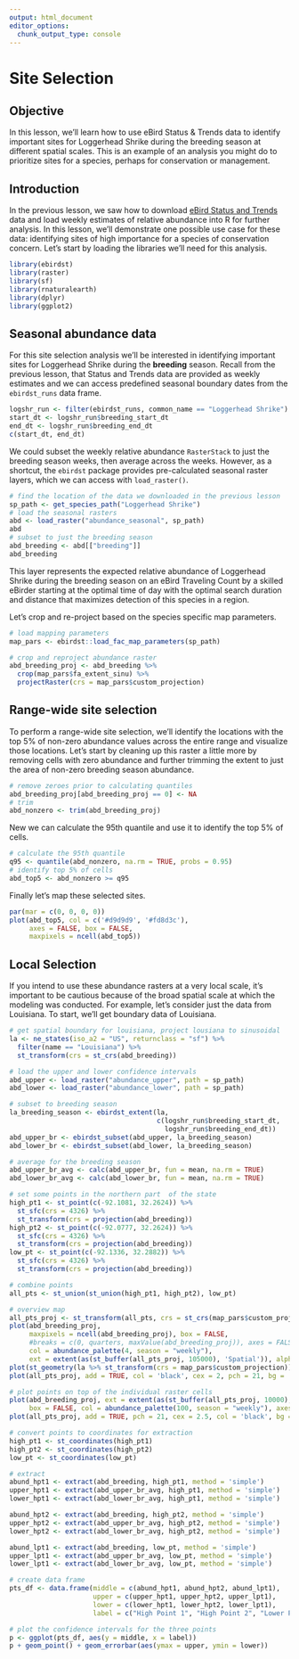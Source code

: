 ```yaml
---
output: html_document
editor_options: 
  chunk_output_type: console
---
```

# Site Selection

## Objective {#objective}

In this lesson, we'll learn how to use eBird Status & Trends data to identify important sites for Loggerhead Shrike during the breeding season at different spatial scales. This is an example of an analysis you might do to prioritize sites for a species, perhaps for conservation or management.

## Introduction {#intro}

In the previous lesson, we saw how to download [eBird Status and Trends](https://ebird.org/science/status-and-trends) data and load weekly estimates of relative abundance into R for further analysis. In this lesson, we'll demonstrate one possible use case for these data: identifying sites of high importance for a species of conservation concern. Let's start by loading the libraries we'll need for this analysis.

```r
library(ebirdst)
library(raster)
library(sf)
library(rnaturalearth)
library(dplyr)
library(ggplot2)
```

## Seasonal abundance data {#seasonal}

For this site selection analysis we'll be interested in identifying important sites for Loggerhead Shrike during the **breeding** season. Recall from the previous lesson, that Status and Trends data are provided as weekly estimates and we can access predefined seasonal boundary dates from the `ebirdst_runs` data frame.

```r
logshr_run <- filter(ebirdst_runs, common_name == "Loggerhead Shrike")
start_dt <- logshr_run$breeding_start_dt
end_dt <- logshr_run$breeding_end_dt
c(start_dt, end_dt)
```

We could subset the weekly relative abundance `RasterStack` to just the breeding season weeks, then average across the weeks. However, as a shortcut, the `ebirdst` package provides pre-calculated seasonal raster layers, which we can access with `load_raster()`.

```r
# find the location of the data we downloaded in the previous lesson
sp_path <- get_species_path("Loggerhead Shrike")
# load the seasonal rasters
abd <- load_raster("abundance_seasonal", sp_path)
abd
# subset to just the breeding season
abd_breeding <- abd[["breeding"]]
abd_breeding
```

This layer represents the expected relative abundance of Loggerhead Shrike during the breeding season on an eBird Traveling Count by a skilled eBirder starting at the optimal time of day with the optimal search duration and distance that maximizes detection of this species in a region.

Let's crop and re-project based on the species specific map parameters.

```r
# load mapping parameters
map_pars <- ebirdst::load_fac_map_parameters(sp_path)

# crop and reproject abundance raster
abd_breeding_proj <- abd_breeding %>% 
  crop(map_pars$fa_extent_sinu) %>% 
  projectRaster(crs = map_pars$custom_projection)
```

## Range-wide site selection {#rangewide}

To perform a range-wide site selection, we'll identify the locations with the top 5% of non-zero abundance values across the entire range and visualize those locations. Let's start by cleaning up this raster a little more by removing cells with zero abundance and further trimming the extent to just the area of non-zero breeding season abundance.

```r
# remove zeroes prior to calculating quantiles
abd_breeding_proj[abd_breeding_proj == 0] <- NA
# trim 
abd_nonzero <- trim(abd_breeding_proj)
```

New we can calculate the 95th quantile and use it to identify the top 5% of cells.

```r
# calculate the 95th quantile
q95 <- quantile(abd_nonzero, na.rm = TRUE, probs = 0.95)
# identify top 5% of cells
abd_top5 <- abd_nonzero >= q95
```

Finally let's map these selected sites.

```r
par(mar = c(0, 0, 0, 0))
plot(abd_top5, col = c('#d9d9d9', '#fd8d3c'), 
     axes = FALSE, box = FALSE,
     maxpixels = ncell(abd_top5))
```

## Local Selection {#local}

If you intend to use these abundance rasters at a very local scale, it's important to be cautious because of the broad spatial scale at which the modeling was conducted. For example, let's consider just the data from Louisiana. To start, we'll get boundary data of Louisiana.

```r
# get spatial boundary for louisiana, project lousiana to sinusoidal
la <- ne_states(iso_a2 = "US", returnclass = "sf") %>% 
  filter(name == "Louisiana") %>% 
  st_transform(crs = st_crs(abd_breeding))
```

```r
# load the upper and lower confidence intervals
abd_upper <- load_raster("abundance_upper", path = sp_path)
abd_lower <- load_raster("abundance_lower", path = sp_path)

# subset to breeding season
la_breeding_season <- ebirdst_extent(la, 
                                     c(logshr_run$breeding_start_dt,
                                       logshr_run$breeding_end_dt))
abd_upper_br <- ebirdst_subset(abd_upper, la_breeding_season)
abd_lower_br <- ebirdst_subset(abd_lower, la_breeding_season)

# average for the breeding season
abd_upper_br_avg <- calc(abd_upper_br, fun = mean, na.rm = TRUE)
abd_lower_br_avg <- calc(abd_lower_br, fun = mean, na.rm = TRUE)

# set some points in the northern part  of the state
high_pt1 <- st_point(c(-92.1081, 32.2624)) %>% 
  st_sfc(crs = 4326) %>% 
  st_transform(crs = projection(abd_breeding))
high_pt2 <- st_point(c(-92.0777, 32.2624)) %>% 
  st_sfc(crs = 4326) %>% 
  st_transform(crs = projection(abd_breeding))
low_pt <- st_point(c(-92.1336, 32.2882)) %>% 
  st_sfc(crs = 4326) %>% 
  st_transform(crs = projection(abd_breeding))

# combine points
all_pts <- st_union(st_union(high_pt1, high_pt2), low_pt)

# overview map
all_pts_proj <- st_transform(all_pts, crs = st_crs(map_pars$custom_projection))
plot(abd_breeding_proj, 
     maxpixels = ncell(abd_breeding_proj), box = FALSE, 
     #breaks = c(0, quarters, maxValue(abd_breeding_proj)), axes = FALSE, 
     col = abundance_palette(4, season = "weekly"), 
     ext = extent(as(st_buffer(all_pts_proj, 105000), 'Spatial')), alpha = 0.5)
plot(st_geometry(la %>% st_transform(crs = map_pars$custom_projection)), add = TRUE)
plot(all_pts_proj, add = TRUE, col = 'black', cex = 2, pch = 21, bg = 'red')

# plot points on top of the individual raster cells
plot(abd_breeding_proj, ext = extent(as(st_buffer(all_pts_proj, 10000), 'Spatial')), 
     box = FALSE, col = abundance_palette(100, season = "weekly"), axes = FALSE)
plot(all_pts_proj, add = TRUE, pch = 21, cex = 2.5, col = 'black', bg = 'red')

# convert points to coordinates for extraction
high_pt1 <- st_coordinates(high_pt1)
high_pt2 <- st_coordinates(high_pt2)
low_pt <- st_coordinates(low_pt)

# extract
abund_hpt1 <- extract(abd_breeding, high_pt1, method = 'simple')
upper_hpt1 <- extract(abd_upper_br_avg, high_pt1, method = 'simple')
lower_hpt1 <- extract(abd_lower_br_avg, high_pt1, method = 'simple')

abund_hpt2 <- extract(abd_breeding, high_pt2, method = 'simple')
upper_hpt2 <- extract(abd_upper_br_avg, high_pt2, method = 'simple')
lower_hpt2 <- extract(abd_lower_br_avg, high_pt2, method = 'simple')

abund_lpt1 <- extract(abd_breeding, low_pt, method = 'simple')
upper_lpt1 <- extract(abd_upper_br_avg, low_pt, method = 'simple')
lower_lpt1 <- extract(abd_lower_br_avg, low_pt, method = 'simple')

# create data frame
pts_df <- data.frame(middle = c(abund_hpt1, abund_hpt2, abund_lpt1),
                     upper = c(upper_hpt1, upper_hpt2, upper_lpt1),
                     lower = c(lower_hpt1, lower_hpt2, lower_lpt1),
                     label = c("High Point 1", "High Point 2", "Lower Point"))

# plot the confidence intervals for the three points
p <- ggplot(pts_df, aes(y = middle, x = label))
p + geom_point() + geom_errorbar(aes(ymax = upper, ymin = lower))
```